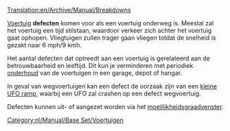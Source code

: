 [[Translation:en/Archive/Manual/Breakdowns]]

[[nl/Manual/Voertuigen|Voertuig]] '''defecten''' komen voor als een voertuig onderweg is. Meestal zal het voertuig een tijd stilstaan, waardoor verkeer zich achter het voertuig gaat ophopen. Vliegtuigen zullen trager gaan vliegen totdat de snelheid is gezakt naar 6 mph/9 kmh.

Het aantal defecten dat optreedt aan een voertuig is gerelateerd aan de betrouwbaarheid en leeftijd. Dit kun je verminderen met periodiek [[nl/Manual/Onderhoud|onderhoud]] van de voertuigen in een garage, depot of hangar.

In geval van wegvoertuigen kan een defect de oorzaak zijn van een [[nl/Manual/Rampen|kleine UFO ramp]], waarbij een UFO zal crashen op een defect wegvoertuig.

Defecten kunnen uit- of aangezet worden via het [[nl/Archive/Manual/Settings/Moeilijkheidsgraad|moeilijkheidsgraadvenster]].

[[Category:nl/Manual/Base Set/Voertuigen]]